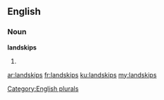 ==English==

===Noun===
'''landskips'''

# {{plural of|[[landskip]]}}

[[Category:English plurals]]

[[ar:landskips]]
[[fr:landskips]]
[[ku:landskips]]
[[my:landskips]]